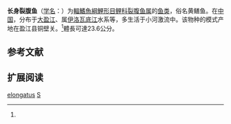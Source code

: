 {{Speciesbox
| name = 长身裂腹鱼
| status = NE
| status_system = IUCN3.1
| image = 
| genus = Schizothorax
| species = elongatus
| authority = Huang, 1985<ref name='id6266'>{{cite web| url =http://www.bioinfo.cn/db05/BjdwSpecies.php?action=view&id=6266| title =长身裂腹鱼| work =中国动物物种编目数据库| publisher =中国科学院微生物研究所| author =中国科学院动物研究所| accessdate =2009-04-11| deadurl =yes| archiveurl =https://web.archive.org/web/20160305075219/http://www.bioinfo.cn/db05/BjdwSpecies.php?action=view&id=6266| archivedate =2016-03-05}}</ref>
}}

'''长身裂腹鱼'''（[[学名|学名]]：{{lang|la|''Schizothorax elongatus''}}）为[[輻鰭魚綱|輻鰭魚綱]][[鯉形目|鯉形目]][[鲤科|鲤科]][[裂腹鱼属|裂腹鱼属]]的[[鱼类|鱼类]]，俗名黄鳝鱼。在[[中国|中国]]，分布于[[大盈江|大盈江]]、属[[伊洛瓦底江|伊洛瓦底江]]水系等，多生活于小河激流中。该物种的模式产地在盈江县铜壁关。<ref name='id6266'/>體長可達23.6公分。

== 参考文献 ==
{{reflist}}

== 扩展阅读 ==
{{refbegin}}
{{wikispecies-inline|Schizothorax elongatus|长身裂腹鱼}}
{{refend}}
{{Taxonbar|from=Q1041577}}

[[Category:裂腹鱼属|elongatus]]
[[Category:1985年描述的魚類|S]]


{{鯉形目小作品}}